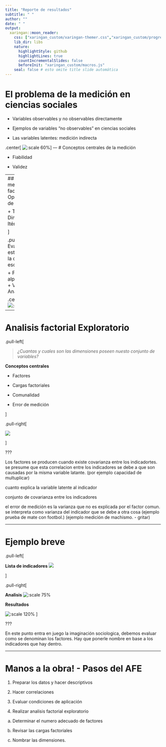 ```yaml
---
title: "Reporte de resultados"
subtitle: " "
author: ""
date: " "
output:
  xaringan::moon_reader:
    css: ["xaringan_custom/xaringan-themer.css","xaringan_custom/progress-bar.css","https://cdnjs.cloudflare.com/ajax/libs/animate.css/3.7.0/animate.min.css"]
    lib_dir: libs
    nature:
      highlightStyle: github
      highlightLines: true
      countIncrementalSlides: false
      beforeInit: "xaringan_custom/macros.js"
    seal: false # esto omite title slide automática
---
```

# El problema de la medición en ciencias sociales

- Variables observables y no observables directamente

- Ejemplos de variables "no observables" en ciencias sociales 

- Las variables latentes: medición indirecta

.center[
![:scale 60%](medir_inteligencia.png)
]
---
# Conceptos centrales de la medición 

- Fiabilidad

- Validez


---
## Modelos de medición y factores
.pull-left[
Operacionalizacion de los constructos

  + Teoría
  + Dimensiones
  + Itéms
  + Preguntas
  
  ]

.pull-right[
Evaluamos estadisticamente la calidad de la escala

  + Fiabilidad -  alpha de crombach
  + Validez interna - Análisis factorial
  ]
  
.center[  
![:scale 60%](operacionalizacion_personajes.png)
]
---


# Analisis factorial Exploratorio

.pull-left[

> _¿Cuantas y cuales son las dimensiones poseen nuesto conjunto de variables?_

  __Conceptos centrales__

- Factores

- Cargas factoriales

- Comunalidad

- Error de medición  


]

.pull-right[

![](factor.png)

]


???

Los factores se producen cuando existe covarianza entre los indicadortes. se presume que esta correlacion entre los indicadores se debe a que son causadas por la misma variable latante. (por ejemplo capacidad de multuplicar)

cuanto explica la variable latente al indicador

conjunto de covarianza entre los indicadores

el error de medición es la varianza que no es explicada por el factor comun. se interpreta como varianza del indicador que se debe a otra cosa (ejemplo prueba de mate con footbol.) (ejemplo medición de machismo. - gritar)

---

# Ejemplo breve

.pull-left[

__Lista de indicadores__
![](lista_violencia_pareja.png)

]

.pull-right[

__Analisis__
![:scale 75%](grafico-sedimentacion.png)


__Resultados__

![:scale 120%](operacionalizacion_violencia_pareja.png)
]



???

En este punto entra en juego la imaginación sociologica, debemos evaluar como se denominan los factores. Hay que ponerle nombre en base a los indicadores que hay dentro. 

---

# Manos a la obra! - Pasos del AFE

1. Preparar los datos y hacer descriptivos

2. Hacer correlaciones

3. Evaluar condiciones de aplicación

4. Realizar analisis factorial exploratorio

 a. Determinar el numero adecuado de factores
 
 b. Revisar las cargas factoriales
 
 c. Nombrar las dimensiones.




